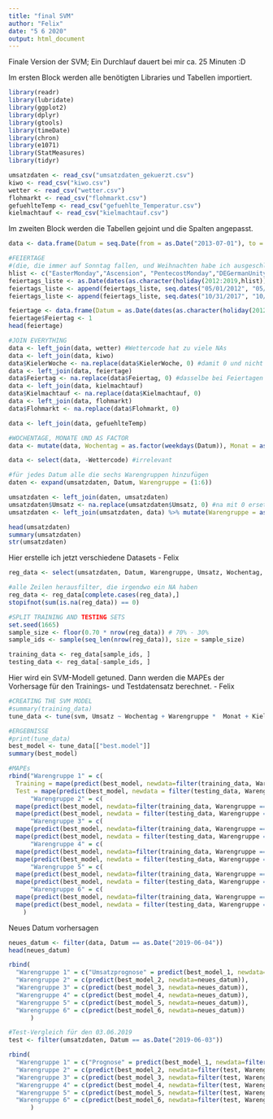 ```yaml
---
title: "final SVM"
author: "Felix"
date: "5 6 2020"
output: html_document
---
```

Finale Version der SVM; Ein Durchlauf dauert bei mir ca. 25 Minuten :D

Im ersten Block werden alle benötigten Libraries und Tabellen importiert.
```r
library(readr)
library(lubridate)
library(ggplot2)
library(dplyr)
library(gtools)
library(timeDate)
library(chron)
library(e1071)
library(StatMeasures)
library(tidyr)

umsatzdaten <- read_csv("umsatzdaten_gekuerzt.csv")
kiwo <- read_csv("kiwo.csv")
wetter <- read_csv("wetter.csv")
flohmarkt <- read_csv("flohmarkt.csv")
gefuehlteTemp <- read_csv("gefuehlte_Temperatur.csv")
kielmachtauf <- read_csv("kielmachtauf.csv")
```


Im zweiten Block werden die Tabellen gejoint und die Spalten angepasst.
```r
data <- data.frame(Datum = seq.Date(from = as.Date("2013-07-01"), to = as.Date("2019-08-01"), by = "day"))

#FEIERTAGE
#(die, die immer auf Sonntag fallen, und Weihnachten habe ich ausgeschlossen)
hlist <- c("EasterMonday","Ascension", "PentecostMonday","DEGermanUnity", "NewYearsDay", "USGoodFriday")
feiertags_liste <- as.Date(dates(as.character(holiday(2012:2019,hlist)), format="Y-M-D")) # die obenstehenden Feiertage
feiertags_liste <- append(feiertags_liste, seq.dates("05/01/2012", "05/01/2019", by = "year")) # Tag der Arbeit
feiertags_liste <- append(feiertags_liste, seq.dates("10/31/2017", "10/31/2019", by = "year")) # Reformationstag

feiertage <- data.frame(Datum = as.Date(dates(as.character(holiday(2012:2019,hlist)), format="Y-M-D")))
feiertage$Feiertag <- 1
head(feiertage)

#JOIN EVERYTHING
data <- left_join(data, wetter) #Wettercode hat zu viele NAs
data <- left_join(data, kiwo)
data$KielerWoche <- na.replace(data$KielerWoche, 0) #damit 0 und nicht "na" steht, wenn keine KiWo ist
data <- left_join(data, feiertage)
data$Feiertag <- na.replace(data$Feiertag, 0) #dasselbe bei Feiertagen
data <- left_join(data, kielmachtauf)
data$Kielmachtauf <- na.replace(data$Kielmachtauf, 0) 
data <- left_join(data, flohmarkt)
data$Flohmarkt <- na.replace(data$Flohmarkt, 0) 

data <- left_join(data, gefuehlteTemp)

#WOCHENTAGE, MONATE UND AS FACTOR
data <- mutate(data, Wochentag = as.factor(weekdays(Datum)), Monat = as.factor(month(Datum)), Feiertag = as.factor(Feiertag), KielerWoche = as.factor(KielerWoche), Flohmarkt = as.factor(Flohmarkt), Kielmachtauf = as.factor(Kielmachtauf))

data <- select(data, -Wettercode) #irrelevant

#für jedes Datum alle die sechs Warengruppen hinzufügen
daten <- expand(umsatzdaten, Datum, Warengruppe = (1:6))

umsatzdaten <- left_join(daten, umsatzdaten)
umsatzdaten$Umsatz <- na.replace(umsatzdaten$Umsatz, 0) #na mit 0 ersetzen (Warengruppe 6)
umsatzdaten <- left_join(umsatzdaten, data) %>% mutate(Warengruppe = as.factor(Warengruppe))

head(umsatzdaten)
summary(umsatzdaten)
str(umsatzdaten)
```

Hier erstelle ich jetzt verschiedene Datasets - Felix
```r
reg_data <- select(umsatzdaten, Datum, Warengruppe, Umsatz, Wochentag, Monat, KielerWoche, Feiertag, Kielmachtauf, Flohmarkt, Bewoelkung, Temperatur, Windgeschwindigkeit, gefuehlteTemp)

#alle Zeilen herausfilter, die irgendwo ein NA haben
reg_data <- reg_data[complete.cases(reg_data),]
stopifnot(sum(is.na(reg_data)) == 0)

#SPLIT TRAINING AND TESTING SETS
set.seed(1665)
sample_size <- floor(0.70 * nrow(reg_data)) # 70% - 30%
sample_ids <- sample(seq_len(nrow(reg_data)), size = sample_size)

training_data <- reg_data[sample_ids, ]
testing_data <- reg_data[-sample_ids, ]

```

Hier wird ein SVM-Modell getuned. Dann werden die MAPEs der Vorhersage für den Trainings- und Testdatensatz berechnet. - Felix
```r
#CREATING THE SVM MODEL
#summary(training_data)
tune_data <- tune(svm, Umsatz ~ Wochentag + Warengruppe *  Monat + KielerWoche + Feiertag + Temperatur, data=training_data, ranges = list(epsilon = seq(0.2, 1, 0.1), cost = 2^(1:3)))

#ERGEBNISSE
#print(tune_data)
best_model <- tune_data[["best.model"]]
summary(best_model) 

#MAPEs
rbind("Warengruppe 1" = c(
  Training = mape(predict(best_model, newdata=filter(training_data, Warengruppe == 1)), filter(training_data, Warengruppe == 1)$Umsatz), 
  Test = mape(predict(best_model, newdata = filter(testing_data, Warengruppe == 1)), filter(testing_data, Warengruppe == 1)$Umsatz)),
      "Warengruppe 2" = c(
  mape(predict(best_model, newdata=filter(training_data, Warengruppe == 2)), filter(training_data, Warengruppe == 2)$Umsatz), 
  mape(predict(best_model, newdata = filter(testing_data, Warengruppe == 2)), filter(testing_data, Warengruppe == 2)$Umsatz)),
      "Warengruppe 3" = c(
  mape(predict(best_model, newdata=filter(training_data, Warengruppe == 3)), filter(training_data, Warengruppe == 3)$Umsatz), 
  mape(predict(best_model, newdata = filter(testing_data, Warengruppe == 3)), filter(testing_data, Warengruppe == 3)$Umsatz)),
      "Warengruppe 4" = c(
  mape(predict(best_model, newdata=filter(training_data, Warengruppe == 4)), filter(training_data, Warengruppe == 4)$Umsatz), 
  mape(predict(best_model, newdata = filter(testing_data, Warengruppe == 4)), filter(testing_data, Warengruppe == 4)$Umsatz)),
      "Warengruppe 5" = c(
  mape(predict(best_model, newdata=filter(training_data, Warengruppe == 5)), filter(training_data, Warengruppe == 5)$Umsatz), 
  mape(predict(best_model, newdata = filter(testing_data, Warengruppe == 5)), filter(testing_data, Warengruppe == 5)$Umsatz)),
      "Warengruppe 6" = c(
  mape(predict(best_model, newdata=filter(training_data, Warengruppe == 6)), filter(training_data, Warengruppe == 6)$Umsatz), 
  mape(predict(best_model, newdata = filter(testing_data, Warengruppe == 6)), filter(testing_data, Warengruppe == 6)$Umsatz))
    )

```

Neues Datum vorhersagen
```r
neues_datum <- filter(data, Datum == as.Date("2019-06-04"))
head(neues_datum)

rbind(
  "Warengruppe 1" = c("Umsatzprognose" = predict(best_model_1, newdata=neues_datum)),
  "Warengruppe 2" = c(predict(best_model_2, newdata=neues_datum)),   
  "Warengruppe 3" = c(predict(best_model_3, newdata=neues_datum)),
  "Warengruppe 4" = c(predict(best_model_4, newdata=neues_datum)),
  "Warengruppe 5" = c(predict(best_model_5, newdata=neues_datum)),
  "Warengruppe 6" = c(predict(best_model_6, newdata=neues_datum))
      )

#Test-Vergleich für den 03.06.2019
test <- filter(umsatzdaten, Datum == as.Date("2019-06-03"))

rbind(
  "Warengruppe 1" = c("Prognose" = predict(best_model_1, newdata=filter(test, Warengruppe == 1)), "Real" = filter(test, Warengruppe == 1)$Umsatz),
  "Warengruppe 2" = c(predict(best_model_2, newdata=filter(test, Warengruppe == 2)), filter(test, Warengruppe == 2)$Umsatz),
  "Warengruppe 3" = c(predict(best_model_3, newdata=filter(test, Warengruppe == 3)), filter(test, Warengruppe == 3)$Umsatz),
  "Warengruppe 4" = c(predict(best_model_4, newdata=filter(test, Warengruppe == 4)), filter(test, Warengruppe == 4)$Umsatz),
  "Warengruppe 5" = c(predict(best_model_5, newdata=filter(test, Warengruppe == 5)), filter(test, Warengruppe == 5)$Umsatz),
  "Warengruppe 6" = c(predict(best_model_6, newdata=filter(test, Warengruppe == 6)), filter(test, Warengruppe == 6)$Umsatz)
      )


```